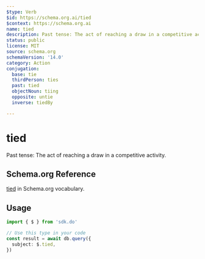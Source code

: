 ```yaml
---
$type: Verb
$id: https://schema.org.ai/tied
$context: https://schema.org.ai
name: tied
description: Past tense: The act of reaching a draw in a competitive activity.
status: public
license: MIT
source: schema.org
schemaVersion: '14.0'
category: Action
conjugation:
  base: tie
  thirdPerson: ties
  past: tied
  objectNoun: tiing
  opposite: untie
  inverse: tiedBy

---
```


# tied

Past tense: The act of reaching a draw in a competitive activity.

## Schema.org Reference

[tied](https://schema.org/TieAction) in Schema.org vocabulary.

## Usage

```typescript
import { $ } from 'sdk.do'

// Use this type in your code
const result = await db.query({
  subject: $.tied,
})
```
